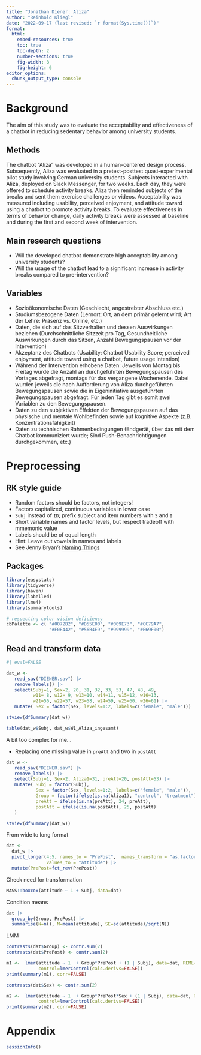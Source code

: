 ```yaml
---
title: "Jonathan Diener: Aliza"
author: "Reinhold Kliegl"
date: "2022-09-17 (last revised: `r format(Sys.time())`)"
format: 
  html:
    embed-resources: true
    toc: true
    toc-depth: 2
    number-sections: true
    fig-width: 8
    fig-height: 6
editor_options: 
  chunk_output_type: console
---
```


# Background

The aim of this study was to evaluate the acceptability and effectiveness of a chatbot in reducing sedentary behavior among university students. 

## Methods

The chatbot "Aliza" was developed in a human-centered design process. Subsequently, Aliza was evaluated in a pretest-posttest quasi-experimental pilot study involving German university students. Subjects interacted with Aliza, deployed on Slack Messenger, for two weeks. Each day, they were offered to schedule activity breaks. Aliza then reminded subjects of the breaks and sent them exercise challenges or videos. Acceptability was measured including usability, perceived enjoyment, and attitude toward using a chatbot to promote activity breaks. To evaluate effectiveness in terms of behavior change, daily activity breaks were assessed at baseline and during the first and second week of intervention.

## Main research questions

+	Will the developed chatbot demonstrate high acceptability among university students?
+	Will the usage of the chatbot lead to a significant increase in activity breaks compared to pre-intervention?

## Variables

+ Sozioökonomische Daten (Geschlecht, angestrebter Abschluss etc.)
+ Studiumsbezogene Daten (Lernort: Ort, an dem primär gelernt wird; Art der Lehre: Präsenz vs. Online, etc.)
+ Daten, die sich auf das Sitzverhalten und dessen Auswirkungen beziehen (Durchschnittliche Sitzzeit pro Tag, Gesundheitliche Auswirkungen durch das Sitzen, Anzahl Bewegungspausen vor der Intervention)
+ Akzeptanz des Chatbots (Usability: Chatbot Usability Score; perceived enjoyment, attitude toward using a chatbot, future usage intention) 
+ Während der Intervention erhobene Daten: Jeweils von Montag bis Freitag wurde die Anzahl an durchgeführten Bewegungspausen des Vortages abgefragt, montags für das vergangene Wochenende. Dabei wurden jeweils die nach Aufforderung von Aliza durchgeführten Bewegungspausen sowie die in Eigeninitiative ausgeführten Bewegungspausen abgefragt. Für jeden Tag gibt es somit zwei Variablen zu den Bewegungspausen. 
+ Daten zu den subjektiven Effekten der Bewegungspausen auf das physische und mentale Wohlbefinden sowie auf kognitive Aspekte (z.B. Konzentrationsfähigkeit)
+ Daten zu technischen Rahmenbedingungen (Endgerät, über das mit dem Chatbot kommuniziert wurde; Sind Push-Benachrichtigungen durchgekommen, etc.) 


# Preprocessing

## RK style guide

+ Random factors should be factors, not integers!
+ Factors capitalized, continuous variables in lower case
+ `Subj` instead of `ID`; prefix subject and item numbers with `S` and `I` 
+ Short variable names and factor levels, but respect tradeoff with mmemonic value
+ Labels should be of equal length
+ Hint: Leave out vowels in names and labels
+ See Jenny Bryan's [Naming Things](https://docplayer.net/55248970-Naming-things-prepared-by-jenny-bryan-for-reproducible-science-workshop.html)

## Packages

```r
library(easystats)
library(tidyverse)
library(haven)
library(labelled)
library(lme4)
library(summarytools)

# respecting color vision deficiency
cbPalette <- c( "#0072B2", "#D55E00", "#009E73", "#CC79A7",
                "#F0E442", "#56B4E9", "#999999", "#E69F00")
```

## Read and transform data

```r
#| eval=FALSE

dat_w <- 
   read_sav("DIENER.sav") |> 
   remove_labels() |> 
   select(Subj=1, Sex=2, 20, 31, 32, 33, 53, 47, 48, 49,
          w11= 8, w12= 9, w13=10, w14=11, w15=12, w16=13, 
          w21=56, w22=57, w23=58, w24=59, w25=60, w26=61) |> 
   mutate( Sex = factor(Sex, levels=1:2, labels=c("female", "male"))) 

stview(dfSummary(dat_w))

table(dat_w$Subj, dat_w$W1_Aliza_ingesamt)
```

A bit too complex for me...

+ Replacing one missing value in `preAtt` and two in `postAtt`

```r
dat_w <- 
   read_sav("DIENER.sav") |> 
   remove_labels() |> 
   select(Subj=1, Sex=2, Aliza1=31, preAtt=20, postAtt=53) |> 
   mutate( Subj = factor(Subj),
           Sex = factor(Sex, levels=1:2, labels=c("female", "male")),
           Group = factor(ifelse(is.na(Aliza1), "control", "treatment")),
           preAtt = ifelse(is.na(preAtt), 24, preAtt),
           postAtt = ifelse(is.na(postAtt), 25, postAtt)
   )

stview(dfSummary(dat_w))

```

From wide to long format

```r
dat <- 
  dat_w |> 
  pivot_longer(4:5, names_to = "PrePost",  names_transform = "as.factor",
               values_to = "attitude") |> 
  mutate(PrePost=fct_rev(PrePost))
```

Check need for transformation

```r
MASS::boxcox(attitude ~ 1 + Subj, data=dat)
```

Condition means

```r
dat |> 
  group_by(Group, PrePost) |> 
  summarise(N=n(), M=mean(attitude), SE=sd(attitude)/sqrt(N))
```

LMM

```r
contrasts(dat$Group) <- contr.sum(2)
contrasts(dat$PrePost) <- contr.sum(2)

m1 <-  lmer(attitude ~ 1  + Group*PrePost + (1 | Subj), data=dat, REML=FALSE,
            control=lmerControl(calc.derivs=FALSE))
print(summary(m1), corr=FALSE)
```

```r
contrasts(dat$Sex) <- contr.sum(2)

m2 <-  lmer(attitude ~ 1  + Group*PrePost*Sex + (1 | Subj), data=dat, REML=FALSE,
            control=lmerControl(calc.derivs=FALSE))
print(summary(m2), corr=FALSE)
```


# Appendix

```r
sessionInfo()
```
